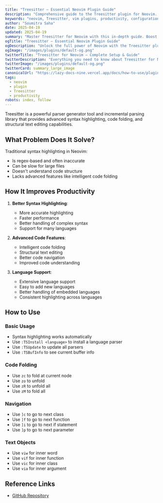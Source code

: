```yaml
---
title: "Treesitter – Essential Neovim Plugin Guide"
description: "Comprehensive guide to the Treesitter plugin for Neovim. Learn setup, features, and best practices to enhance your workflow."
keywords: "neovim, Treesitter, vim plugins, productivity, configuration"
author: "Soumitra Saha"
date: 2025-04-19
updated: 2025-04-19
summary: "Master Treesitter for Neovim with this in-depth guide. Boost your coding productivity and editor experience."
ogTitle: "Treesitter – Essential Neovim Plugin Guide"
ogDescription: "Unlock the full power of Neovim with the Treesitter plugin. Step-by-step instructions and expert tips."
ogImage: "/images/plugins/default-og.png"
twitterTitle: "Treesitter for Neovim – Complete Setup & Guide"
twitterDescription: "Everything you need to know about Treesitter for Neovim. Installation, configuration, and pro tips."
twitterImage: "/images/plugins/default-og.png"
twitterCard: summary_large_image
canonicalUrl: "https://lazy-docs-nine.vercel.app/docs/how-to-use/plugins/treesitter"
tags:
  - neovim
  - plugin
  - Treesitter
  - productivity
robots: index, follow
---
```


Treesitter is a powerful parser generator tool and incremental parsing library that provides advanced syntax highlighting, code folding, and structural text editing capabilities.

## What Problem Does It Solve?

Traditional syntax highlighting in Neovim:

- Is regex-based and often inaccurate
- Can be slow for large files
- Doesn't understand code structure
- Lacks advanced features like intelligent code folding

## How It Improves Productivity

1. **Better Syntax Highlighting**:

   - More accurate highlighting
   - Faster performance
   - Better handling of complex syntax
   - Support for many languages

2. **Advanced Code Features**:

   - Intelligent code folding
   - Structural text editing
   - Better code navigation
   - Improved code understanding

3. **Language Support**:
   - Extensive language support
   - Easy to add new languages
   - Better handling of embedded languages
   - Consistent highlighting across languages

## How to Use

### Basic Usage

- Syntax highlighting works automatically
- Use `:TSInstall <language>` to install a language parser
- Use `:TSUpdate` to update all parsers
- Use `:TSBufInfo` to see current buffer info

### Code Folding

- Use `zc` to fold at current node
- Use `zo` to unfold
- Use `zR` to unfold all
- Use `zM` to fold all

### Navigation

- Use `]c` to go to next class
- Use `]f` to go to next function
- Use `]i` to go to next if statement
- Use `]p` to go to next parameter

### Text Objects

- Use `viw` for inner word
- Use `vif` for inner function
- Use `vic` for inner class
- Use `via` for inner argument

## Reference Links

- [GitHub Repository](https://github.com/nvim-treesitter/nvim-treesitter)

